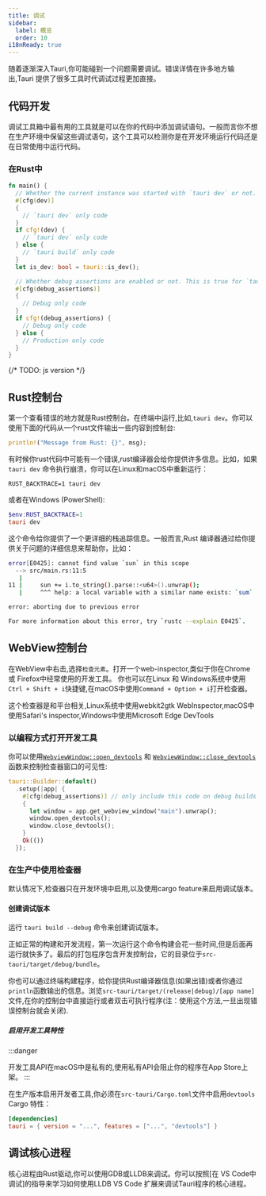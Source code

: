 ```yaml
---
title: 调试
sidebar:
  label: 概览
  order: 10
i18nReady: true
---
```



随着逐渐深入Tauri,你可能碰到一个问题需要调试。错误详情在许多地方输出,Tauri 提供了很多工具时代调试过程更加直接。
## 代码开发

调试工具箱中最有用的工具就是可以在你的代码中添加调试语句。一般而言你不想在生产环境中保留这些调试语句，这个工具可以检测你是在开发环境运行代码还是在日常使用中运行代码。

### 在Rust中

```rs frame=none
fn main() {
  // Whether the current instance was started with `tauri dev` or not.
  #[cfg(dev)]
  {
    // `tauri dev` only code
  }
  if cfg!(dev) {
    // `tauri dev` only code
  } else {
    // `tauri build` only code
  }
  let is_dev: bool = tauri::is_dev();

  // Whether debug assertions are enabled or not. This is true for `tauri dev` and `tauri build --debug`.
  #[cfg(debug_assertions)]
  {
    // Debug only code
  }
  if cfg!(debug_assertions) {
    // Debug only code
  } else {
    // Production only code
  }
}
```

{/* TODO: js version */}

## Rust控制台

第一个查看错误的地方就是Rust控制台。在终端中运行,比如,`tauri dev`。你可以使用下面的代码从一个rust文件输出一些内容到控制台:
```rust frame=none
println!("Message from Rust: {}", msg);
```

有时候你rust代码中可能有一个错误,rust编译器会给你提供许多信息。比如，如果`tauri dev` 命令执行崩溃，你可以在Linux和macOS中重新运行：
```shell frame=none
RUST_BACKTRACE=1 tauri dev
```

或者在Windows (PowerShell):
```powershell frame=none
$env:RUST_BACKTRACE=1
tauri dev
```


这个命令给你提供了一个更详细的栈追踪信息。一般而言,Rust 编译器通过给你提供关于问题的详细信息来帮助你，比如：
```bash frame=none
error[E0425]: cannot find value `sun` in this scope
  --> src/main.rs:11:5
   |
11 |     sun += i.to_string().parse::<u64>().unwrap();
   |     ^^^ help: a local variable with a similar name exists: `sum`

error: aborting due to previous error

For more information about this error, try `rustc --explain E0425`.
```

## WebView控制台

在WebView中右击,选择`检查元素`。打开一个web-inspector,类似于你在Chrome 或 Firefox中经常使用的开发工具。
你也可以在Linux 和 Windows系统中使用`Ctrl + Shift + i`快捷键,在macOS中使用`Command + Option + i`打开检查器。


这个检查器是和平台相关,Linux系统中使用webkit2gtk WebInspector,macOS中使用Safari's inspector,Windows中使用Microsoft Edge DevTools
### 以编程方式打开开发工具

你可以使用[`WebviewWindow::open_devtools`] 和 [`WebviewWindow::close_devtools`]函数来控制检查器窗口的可见性:
```rust
tauri::Builder::default()
  .setup(|app| {
    #[cfg(debug_assertions)] // only include this code on debug builds
    {
      let window = app.get_webview_window("main").unwrap();
      window.open_devtools();
      window.close_devtools();
    }
    Ok(())
  });
```

### 在生产中使用检查器

默认情况下,检查器只在开发环境中启用,以及使用cargo feature来启用调试版本。
#### 创建调试版本

运行 `tauri build --debug` 命令来创建调试版本。
<CommandTabs
  npm="npm run tauri build -- --debug"
  yarn="yarn tauri build --debug"
  pnpm="pnpm tauri build --debug"
  cargo="cargo tauri build --debug"
/>


正如正常的构建和开发流程，第一次运行这个命令构建会花一些时间,但是后面再运行就快多了。最后的打包程序包含开发控制台，它的目录位于`src-tauri/target/debug/bundle`。

你也可以通过终端构建程序，给你提供Rust编译器信息(如果出错)或者你通过`println`函数输出的信息。浏览`src-tauri/target/(release|debug)/[app name]`文件,在你的控制台中直接运行或者双击可执行程序(注：使用这个方法,一旦出现错误控制台就会关闭).
##### 启用开发工具特性

:::danger

开发工具API在macOS中是私有的,使用私有API会阻止你的程序在App Store上架。
:::

在生产版本启用开发者工具,你必须在`src-tauri/Cargo.toml`文件中启用`devtools` Cargo 特性：
```toml
[dependencies]
tauri = { version = "...", features = ["...", "devtools"] }
```

## 调试核心进程

核心进程由Rust驱动,你可以使用GDB或LLDB来调试。你可以按照[在 VS Code中调试]的指导来学习如何使用LLDB VS Code 扩展来调试Tauri程序的核心进程。

[debugging in vs code]: /develop/debug/vscode/
[`WebviewWindow::open_devtools`]: https://docs.rs/tauri/2.0.0-rc/tauri/webview/struct.WebviewWindow.html#method.open_devtools
[`WebviewWindow::close_devtools`]: https://docs.rs/tauri/2.0.0-rc/tauri/webview/struct.WebviewWindow.html#method.close_devtools